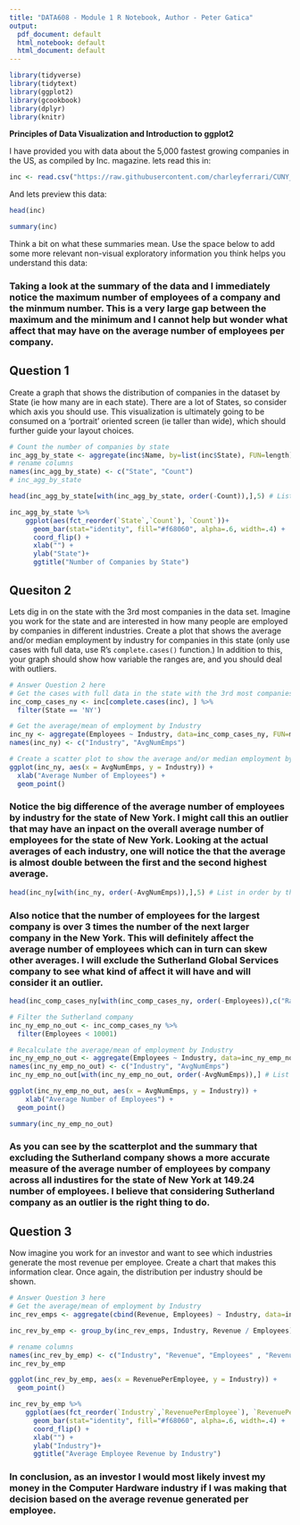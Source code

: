 ```yaml
---
title: "DATA608 - Module 1 R Notebook, Author - Peter Gatica"
output:
  pdf_document: default
  html_notebook: default
  html_document: default
---
```

```r
library(tidyverse)
library(tidytext)
library(ggplot2)
library(gcookbook)
library(dplyr)
library(knitr)
```


**Principles of Data Visualization and Introduction to ggplot2**

I have provided you with data about the 5,000 fastest growing companies in the US, as compiled by Inc. magazine. lets read this in:

```r
inc <- read.csv("https://raw.githubusercontent.com/charleyferrari/CUNY_DATA_608/master/module1/Data/inc5000_data.csv", header= TRUE)
```

And lets preview this data:

```r
head(inc)
```
```r
summary(inc)
```

Think a bit on what these summaries mean. Use the space below to add some more relevant non-visual exploratory information you think helps you understand this data:

### Taking a look at the summary of the data and I immediately notice the maximum number of employees of a company and the minmum number.  This is a very large gap between the maximum and the minimum and I cannot help but wonder what affect that may have on the average number of employees per company.

## Question 1

Create a graph that shows the distribution of companies in the dataset by State (ie how many are in each state). There are a lot of States, so consider which axis you should use. This visualization is ultimately going to be consumed on a 'portrait' oriented screen (ie taller than wide), which should further guide your layout choices.

```r
# Count the number of companies by state
inc_agg_by_state <- aggregate(inc$Name, by=list(inc$State), FUN=length)
# rename columns
names(inc_agg_by_state) <- c("State", "Count")
# inc_agg_by_state
```

```r
head(inc_agg_by_state[with(inc_agg_by_state, order(-Count)),],5) # List in order by the total number of companies in each state
```

```r
inc_agg_by_state %>% 
    ggplot(aes(fct_reorder(`State`,`Count`), `Count`))+
      geom_bar(stat="identity", fill="#f68060", alpha=.6, width=.4) +
      coord_flip() +
      xlab("") +
      ylab("State")+
      ggtitle("Number of Companies by State")
```

## Quesiton 2

Lets dig in on the state with the 3rd most companies in the data set. Imagine you work for the state and are interested in how many people are employed by companies in different industries. Create a plot that shows the average and/or median employment by industry for companies in this state (only use cases with full data, use R's `complete.cases()` function.) In addition to this, your graph should show how variable the ranges are, and you should deal with outliers.

```r
# Answer Question 2 here
# Get the cases with full data in the state with the 3rd most companies
inc_comp_cases_ny <- inc[complete.cases(inc), ] %>%
  filter(State == 'NY')

# Get the average/mean of employment by Industry
inc_ny <- aggregate(Employees ~ Industry, data=inc_comp_cases_ny, FUN=mean)
names(inc_ny) <- c("Industry", "AvgNumEmps")

# Create a scatter plot to show the average and/or median employment by industry for companies in this state
ggplot(inc_ny, aes(x = AvgNumEmps, y = Industry)) +
  xlab("Average Number of Employees") +
  geom_point()
```

### Notice the big difference of the average number of employees by industry for the state of New York.  I might call this an outlier that may have an inpact on the overall average number of employees for the state of New York.  Looking at the actual averages of each industry, one will notice the that the average is almost double between the first and the second highest average.

```r
head(inc_ny[with(inc_ny, order(-AvgNumEmps)),],5) # List in order by the total number of companies in the state
```

### Also notice that the number of employees for the largest company is over 3 times the number of the next larger company in the New York.  This will definitely affect the average number of employees which can in turn can skew other averages.  I will exclude the Sutherland Global Services company to see what kind of affect it will have and will consider it an outlier.

```r
head(inc_comp_cases_ny[with(inc_comp_cases_ny, order(-Employees)),c("Rank","Name","Industry","Employees")],5)
```

```r
# Filter the Sutherland company
inc_ny_emp_no_out <- inc_comp_cases_ny %>%
  filter(Employees < 10001)

# Recalculate the average/mean of employment by Industry
inc_ny_emp_no_out <- aggregate(Employees ~ Industry, data=inc_ny_emp_no_out, FUN=mean)
names(inc_ny_emp_no_out) <- c("Industry", "AvgNumEmps")
inc_ny_emp_no_out[with(inc_ny_emp_no_out, order(-AvgNumEmps)),] # List in order by the total number of companies in the state
```

```r
ggplot(inc_ny_emp_no_out, aes(x = AvgNumEmps, y = Industry)) +
    xlab("Average Number of Employees") +
  geom_point()
```

```r
summary(inc_ny_emp_no_out)
```
### As you can see by the scatterplot and the summary that excluding the Sutherland company shows a more accurate measure of the average number of employees by company across all industires for the state of New York at 149.24 number of employees.  I believe that considering Sutherland company as an outlier is the right thing to do.

## Question 3

Now imagine you work for an investor and want to see which industries generate the most revenue per employee. Create a chart that makes this information clear. Once again, the distribution per industry should be shown.

```r
# Answer Question 3 here
# Get the average/mean of employment by Industry
inc_rev_emps <- aggregate(cbind(Revenue, Employees) ~ Industry, data=inc, FUN=sum)

inc_rev_by_emp <- group_by(inc_rev_emps, Industry, Revenue / Employees)

# rename columns
names(inc_rev_by_emp) <- c("Industry", "Revenue", "Employees" , "RevenuePerEmployee")
inc_rev_by_emp
```

```r
ggplot(inc_rev_by_emp, aes(x = RevenuePerEmployee, y = Industry)) +
  geom_point()
```

```r
inc_rev_by_emp %>% 
    ggplot(aes(fct_reorder(`Industry`,`RevenuePerEmployee`), `RevenuePerEmployee`))+
      geom_bar(stat="identity", fill="#f68060", alpha=.6, width=.4) +
      coord_flip() +
      xlab("") +
      ylab("Industry")+
      ggtitle("Average Employee Revenue by Industry")
```

### In conclusion, as an investor I would most likely invest my money in the Computer Hardware industry if I was making that decision based on the average revenue generated per employee.